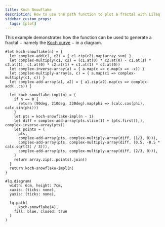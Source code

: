 ```yaml
---
title: Koch Snowflake
description: How to use the path function to plot a fractal with Lilaq.
sidebar_custom_props:
  tags: [plot]
---
```



This example demonstrates how the <Crossref target="lq.path" /> function can be used to generate a fractal − namely the [Koch curve](https://en.wikipedia.org/wiki/Koch_snowflake) − in a diagram. 

```example
#let koch-snowflake(n) = {
  let complex-add(c1, c2) = { c1.zip(c2).map(array.sum) }
  let complex-multiply(c1, c2) = (c1.at(0) * c2.at(0) - c1.at(1) * c2.at(1), c1.at(0) * c2.at(1) + c1.at(1) * c2.at(0))
  let complex-inverse-array(a) = { a.map(c => c.map(x => -x)) }
  let complex-multiply-array(a, c) = { a.map(c1 => complex-multiply(c1, c)) }
  let complex-add-array(a1, a2) = { a1.zip(a2).map(cs => complex-add(..cs)) }
  
  let koch-snowflake-impl(n) = {
    if n == 0 {
      return (90deg, 210deg, 330deg).map(phi => (calc.cos(phi), calc.sin(phi)))
    }
    let pts = koch-snowflake-impl(n - 1)
    let diff = complex-add-array(pts.slice(1) + (pts.first(),), complex-inverse-array(pts))
    let points = (
      pts,
      complex-add-array(pts, complex-multiply-array(diff, (1/3, 0))),
      complex-add-array(pts, complex-multiply-array(diff, (0.5, -0.5 * calc.sqrt(3) / 3))),
      complex-add-array(pts, complex-multiply-array(diff, (2/3, 0))),
    )
    return array.zip(..points).join()
  }
  return koch-snowflake-impl(n)
}

#lq.diagram(
  width: 6cm, height: 7cm,
  xaxis: (ticks: none),
  yaxis: (ticks: none),

  lq.path(
    ..koch-snowflake(4),
    fill: blue, closed: true
  )
)
```